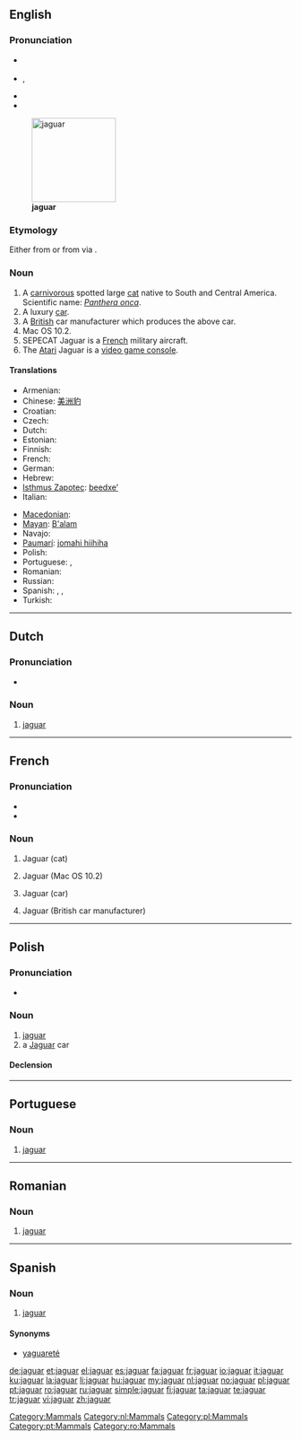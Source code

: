 {{also|Jaguar}}
==English==
{{wikipedia}}

===Pronunciation===
* {{a|RP}} {{IPA|/ˈdʒæɡjuːə/}}
* {{a|US}} {{IPA|/ˈdʒæɡwɑr/}},  {{SAMPA|/"dZ{%gwAr\/|/"dZ{gju%Ar\/}}
* {{audio|en-us-jaguar.ogg|Audio (US)}}
* {{audio|en-uk-jaguar.ogg|Audio (UK)}}

[[File:Onça pintada.jpg|thumb|right|150px|'''jaguar''']]

===Etymology===
Either from {{etyl|gn}} {{term|jaguarete|lang=gn}} or from {{etyl|tpw}} via {{etyl|pt}}.

===Noun===
{{en-noun}}

# A [[carnivorous]] spotted large [[cat]] native to South and Central America. Scientific name: ''[[Panthera onca]]''.
# A luxury [[car]].
# A [[British]] car manufacturer which produces the above car.
# Mac OS 10.2.
# SEPECAT Jaguar is a [[French]] military aircraft.
# The [[Atari]] Jaguar is a [[video game console]].

====Translations====
{{trans-top|''Panthera onca''}}
* Armenian: {{t-|hy|յագուար|tr=yaguar}}
* Chinese: [[美洲豹]]
* Croatian: {{t-|hr|Jaguar}}
* Czech: {{t-|cs|jaguár|m}}
* Dutch: {{t+|nl|jaguar|m}}
* Estonian: {{t|et|jaaguar}}
* Finnish: {{t+|fi|jaguaari}}
* French: {{t+|fr|jaguar|m}}
* German: {{t+|de|Jaguar|m}}
* Hebrew: {{t+|he|יגואר}}
* [[Isthmus Zapotec]]: [[beedxeʼ]]
* Italian: {{t+|it|giaguaro}}
{{trans-mid}}
* [[Macedonian]]: {{t|mk|јагуар|m}}
* [[Mayan]]: [[B'alam]]
* Navajo: {{tø|nv|shádiʼááhdę́ę́ʼ náshdóítsoh łikizhígíí}}
* [[Paumarí]]: [[jomahi hiihiha]] {{f}}
* Polish: {{t+|pl|jaguar|m}}
* Portuguese: {{t+|pt|jaguar|m}},  {{t+|pt|onça|f}}
* Romanian: {{t+|ro|jaguar|m}}
* Russian: {{t+|ru|ягуар|m|tr=jaguár}}
* Spanish: {{t+|es|jaguar|m}}, {{t+|es|tigre|m}} {{qualifier|Bolivia|Colombia|Venezuela|especially rural usage}}, {{t+|es|yaguareté|m}} {{qualifier|Argentina|Paraguay}}
* Turkish: {{t+|tr|jaguar}}
{{trans-bottom}}

[[Category:Mammals]]

----

==Dutch==

===Pronunciation===
* {{audio|Nl-jaguar.ogg|audio}}

===Noun===
{{infl|nl|noun|g=m|plural|jaguars}}

# [[#English|jaguar]]

[[Category:nl:Mammals]]

----

==French==

===Pronunciation===
* {{IPA|/ʒa.gwaʁ/|lang=fr}}
* {{audio|Fr-jaguar-fr-Paris.ogg|Audio (FR)}}

===Noun===
{{fr-noun|mf}}

# {{context|masculine}} Jaguar (cat)
# {{context|masculine}} Jaguar (Mac OS 10.2)
# {{context|feminine}} Jaguar (car)
# {{context|feminine}} Jaguar (British car manufacturer)

----

==Polish==

===Pronunciation===
* {{IPA|[jaˈguar]|lang=pl}}

===Noun===
{{infl|pl|noun|g=m}}

# [[#English|jaguar]] {{qualifier|Panthera onca}}
# a [[Jaguar]] car

====Declension====
{{pl-decl-noun
|jaguar|jaguary
|jaguara|jaguarów
|jaguarowi|jaguarom
|jaguara|jaguary
|jaguarem|jaguarami
|jaguarze|jaguarach
|jaguarze|jaguary
}}

[[Category:pl:Mammals]]

----

==Portuguese==

===Noun===
{{infl|pt|noun|g=m}}

# [[#English|jaguar]]

[[Category:pt:Mammals]]

----

==Romanian==

===Noun===
{{infl|ro|noun|g=m}}

# [[#English|jaguar]]

[[Category:ro:Mammals]]

----

==Spanish==

===Noun===
{{es-noun-m|pl=jaguares}}

# [[#English|jaguar]] {{qualifier|Panthera onca}}

====Synonyms====
* [[yaguareté]]

[[de:jaguar]]
[[et:jaguar]]
[[el:jaguar]]
[[es:jaguar]]
[[fa:jaguar]]
[[fr:jaguar]]
[[io:jaguar]]
[[it:jaguar]]
[[ku:jaguar]]
[[la:jaguar]]
[[li:jaguar]]
[[hu:jaguar]]
[[my:jaguar]]
[[nl:jaguar]]
[[no:jaguar]]
[[pl:jaguar]]
[[pt:jaguar]]
[[ro:jaguar]]
[[ru:jaguar]]
[[simple:jaguar]]
[[fi:jaguar]]
[[ta:jaguar]]
[[te:jaguar]]
[[tr:jaguar]]
[[vi:jaguar]]
[[zh:jaguar]]